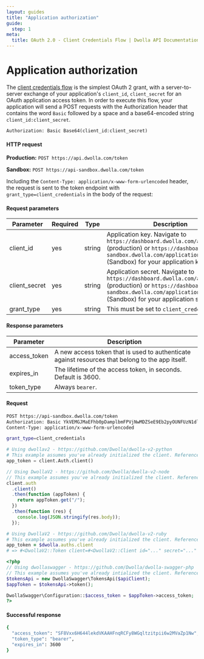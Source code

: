 ```yaml
---
layout: guides
title: "Application authorization"
guide:
  step: 1
meta:
  title: OAuth 2.0 - Client Credentials Flow | Dwolla API Documentation
---
```


# Application authorization

The [client credentials flow](https://tools.ietf.org/html/rfc6749#section-4.1) is the simplest OAuth 2 grant, with a server-to-server exchange of your application's `client_id`, `client_secret` for an OAuth application access token. In order to execute this flow, your application will send a POST requests with the Authorization header that contains the word `Basic` followed by a space and a base64-encoded string `client_id:client_secret`.

`Authorization: Basic Base64(client_id:client_secret)`

#### HTTP request

**Production:** `POST https://api.dwolla.com/token`

**Sandbox:** `POST https://api-sandbox.dwolla.com/token`

Including the `Content-Type: application/x-www-form-urlencoded` header, the request is sent to the token endpoint with `grant_type=client_credentials` in the body of the request:

#### Request parameters

| Parameter     | Required | Type   | Description                                                                                                                                                                                   |
| ------------- | -------- | ------ | --------------------------------------------------------------------------------------------------------------------------------------------------------------------------------------------- |
| client_id     | yes      | string | Application key. Navigate to `https://dashboard.dwolla.com/applications` (production) or `https://dashboard-sandbox.dwolla.com/applications-legacy` (Sandbox) for your application key.       |
| client_secret | yes      | string | Application secret. Navigate to `https://dashboard.dwolla.com/applications` (production) or `https://dashboard-sandbox.dwolla.com/applications-legacy` (Sandbox) for your application secret. |
| grant_type    | yes      | string | This must be set to `client_credentials`.                                                                                                                                                     |

#### Response parameters

| Parameter    | Description                                                                                      |
| ------------ | ------------------------------------------------------------------------------------------------ |
| access_token | A new access token that is used to authenticate against resources that belong to the app itself. |
| expires_in   | The lifetime of the access token, in seconds. Default is 3600.                                   |
| token_type   | Always `bearer`.                                                                                 |

#### Request

```bash
POST https://api-sandbox.dwolla.com/token
Authorization: Basic YkVEMGJMaEFhb0pDamplbmFPVjNwMDZSeE9Eb2pyOUNFUzN1dldXcXUyeE9RYk9GeUE6WEZ0bmJIbXR3dXEwNVI1Yk91WmVOWHlqcW9RelNSc21zUU5qelFOZUFZUlRIbmhHRGw=
Content-Type: application/x-www-form-urlencoded

grant_type=client_credentials
```

```python
# Using dwollav2 - https://github.com/Dwolla/dwolla-v2-python
# This example assumes you've already initialized the client. Reference the SDKs page for more information: https://developers.dwolla.com/sdks-tools
app_token = client.Auth.client()
```

```javascript
// Using DwollaV2 - https://github.com/Dwolla/dwolla-v2-node
// This example assumes you've already initialized the client. Reference the SDKs page for more information: https://developers.dwolla.com/sdks-tools
client.auth
  .client()
  .then(function (appToken) {
    return appToken.get("/");
  })
  .then(function (res) {
    console.log(JSON.stringify(res.body));
  });
```

```ruby
# Using DwollaV2 - https://github.com/Dwolla/dwolla-v2-ruby
# This example assumes you've already initialized the client. Reference the SDKs page for more information: https://developers.dwolla.com/sdks-tools
app_token = $dwolla.auths.client
# => #<DwollaV2::Token client=#<DwollaV2::Client id="..." secret="..." environment=:sandbox> access_token="..." expires_in=3600 scope="...">
```

```php
<?php
// Using dwollaswagger - https://github.com/Dwolla/dwolla-swagger-php
// This example assumes you've already intialized the client. Reference the SDKs page for more information: https://developers.dwolla.com/sdks-tools
$tokensApi = new DwollaSwagger\TokensApi($apiClient);
$appToken = $tokensApi->token();

DwollaSwagger\Configuration::$access_token = $appToken->access_token;
?>
```

#### Successful response

```bash
{
  "access_token": "SF8Vxx6H644lekdVKAAHFnqRCFy8WGqltzitpii6w2MVaZp1Nw",
  "token_type": "bearer",
  "expires_in": 3600
}
```
